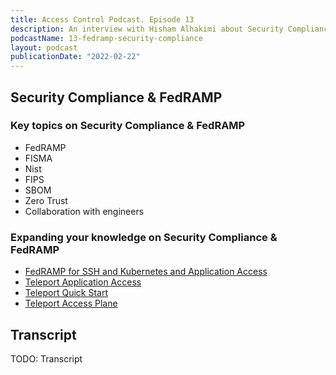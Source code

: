 ```yaml
---
title: Access Control Podcast. Episode 13
description: An interview with Hisham Alhakimi about Security Compliance & FedRAMP
podcastName: 13-fedramp-security-compliance
layout: podcast
publicationDate: "2022-02-22"
---
```


## Security Compliance & FedRAMP
### Key topics on  Security Compliance & FedRAMP

- FedRAMP
- FISMA
- Nist
- FIPS
- SBOM
- Zero Trust
- Collaboration with engineers


### Expanding your knowledge on Security Compliance & FedRAMP
- [FedRAMP for SSH and Kubernetes and Application Access](https://goteleport.com/docs/enterprise/fedramp/)
- [Teleport Application Access](/application-access/)
- [Teleport Quick Start](/docs/quickstart/)
- [Teleport Access Plane](/)

## Transcript  

TODO: Transcript
